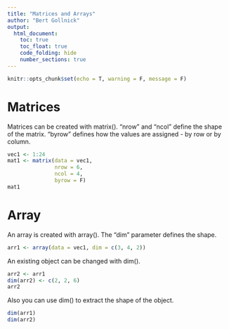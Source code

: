 ```yaml
---
title: "Matrices and Arrays"
author: "Bert Gollnick"
output: 
  html_document:
    toc: true
    toc_float: true
    code_folding: hide
    number_sections: true
---
```


```r
knitr::opts_chunk$set(echo = T, warning = F, message = F)
```

# Matrices

Matrices can be created with matrix(). "nrow" and "ncol" define the shape of the matrix. "byrow" defines how the values are assigned - by row or by column.

```r
vec1 <- 1:24
mat1 <- matrix(data = vec1, 
               nrow = 6, 
               ncol = 4, 
               byrow = F)
mat1
```

# Array

An array is created with array(). The "dim" parameter defines the shape.

```r
arr1 <- array(data = vec1, dim = c(3, 4, 2))
```

An existing object can be changed with dim().

```r
arr2 <- arr1
dim(arr2) <- c(2, 2, 6)
arr2
```

Also you can use dim() to extract the shape of the object.

```r
dim(arr1)
dim(arr2)
```




